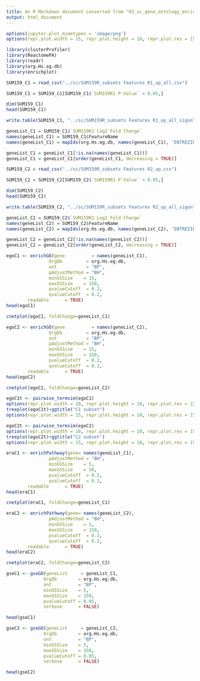 ---
title: An R Markdown document converted from "03_sc_gene_ontology_enrichment.ipynb"
output: html_document
---

```{r}
options(jupyter.plot_mimetypes = 'image/png')
options(repr.plot.width = 15, repr.plot.height = 10, repr.plot.res = 150)
```

```{r}
library(clusterProfiler)
library(ReactomePA)
library(readr)
library(org.Hs.eg.db)
library(enrichplot)
```

```{r}
SUM159_C1 = read_csv("../sc/SUM159R_subsets Features R1_up_all.csv")

SUM159_C1 = SUM159_C1[SUM159_C1$`SUM159R1 P-Value` < 0.05,]

dim(SUM159_C1)
head(SUM159_C1)

write.table(SUM159_C1, "../sc/SUM159R_subsets Features R1_up_all_sigonly.tsv", row.names=FALSE, sep="\t", quote=F)
```

```{r}
geneList_C1 = SUM159_C1$`SUM159R1 Log2 Fold Change`
names(geneList_C1) = SUM159_C1$FeatureName
names(geneList_C1) = mapIds(org.Hs.eg.db, names(geneList_C1), 'ENTREZID', 'SYMBOL')

geneList_C1 = geneList_C1[!is.na(names(geneList_C1))]
geneList_C1 = geneList_C1[order(geneList_C1, decreasing = TRUE)]
```

```{r}
SUM159_C2 = read_csv("../sc/SUM159R_subsets Features R2_up.csv")

SUM159_C2 = SUM159_C2[SUM159_C2$`SUM159R1 P-Value` < 0.05,]

dim(SUM159_C2)
head(SUM159_C2)

write.table(SUM159_C2, "../sc/SUM159R_subsets Features R2_up_all_sigonly.tsv", row.names=FALSE, sep="\t", quote=F)
```

```{r}
geneList_C2 = SUM159_C2$`SUM159R2 Log2 Fold Change`
names(geneList_C2) = SUM159_C2$FeatureName
names(geneList_C2) = mapIds(org.Hs.eg.db, names(geneList_C2), 'ENTREZID', 'SYMBOL')

geneList_C2 = geneList_C2[!is.na(names(geneList_C2))]
geneList_C2 = geneList_C2[order(geneList_C2, decreasing = TRUE)]
```

```{r}
egoC1 <- enrichGO(gene          = names(geneList_C1),
                OrgDb         = org.Hs.eg.db,
                ont           = "BP",
                pAdjustMethod = "BH",
                minGSSize    = 15,
                maxGSSize    = 150,
                pvalueCutoff  = 0.2,
                qvalueCutoff  = 0.2,
        readable      = TRUE)
head(egoC1)
```

```{r}
cnetplot(egoC1, foldChange=geneList_C1)
```

```{r}
egoC2 <- enrichGO(gene          = names(geneList_C2),
                OrgDb         = org.Hs.eg.db,
                ont           = "BP",
                pAdjustMethod = "BH",
                minGSSize    = 15,
                maxGSSize    = 150,
                pvalueCutoff  = 0.2,
                qvalueCutoff  = 0.2,
        readable      = TRUE)
head(egoC2)
```

```{r}
cnetplot(egoC2, foldChange=geneList_C2)
```

```{r}
egoC1t <- pairwise_termsim(egoC1)
options(repr.plot.width = 10, repr.plot.height = 10, repr.plot.res = 150)
treeplot(egoC1t)+ggtitle("C1 subset")
options(repr.plot.width = 15, repr.plot.height = 10, repr.plot.res = 150)
```

```{r}
egoC2t <- pairwise_termsim(egoC2)
options(repr.plot.width = 10, repr.plot.height = 10, repr.plot.res = 150)
treeplot(egoC2t)+ggtitle("C2 subset")
options(repr.plot.width = 15, repr.plot.height = 10, repr.plot.res = 150)
```

```{r}
eraC1 <- enrichPathway(gene= names(geneList_C1),
                pAdjustMethod = "BH",
                minGSSize    = 5,
                maxGSSize    = 50,
                pvalueCutoff  = 0.2,
                qvalueCutoff  = 0.2,
        readable      = TRUE)
head(eraC1)
```

```{r}
cnetplot(eraC1, foldChange=geneList_C1)
```

```{r}
eraC2 <- enrichPathway(gene= names(geneList_C2),
                pAdjustMethod = "BH",
                minGSSize    = 5,
                maxGSSize    = 150,
                pvalueCutoff  = 0.2,
                qvalueCutoff  = 0.2,
        readable      = TRUE)
head(eraC2)
```

```{r}
cnetplot(eraC2, foldChange=geneList_C2)
```

```{r}
gseC1 <- gseGO(geneList     = geneList_C1,
              OrgDb        = org.Hs.eg.db,
              ont          = "BP",
              minGSSize    = 5,
              maxGSSize    = 150,
              pvalueCutoff = 0.05,
              verbose      = FALSE)

head(gseC1)
```

```{r}
gseC2 <- gseGO(geneList     = geneList_C2,
              OrgDb        = org.Hs.eg.db,
              ont          = "BP",
              minGSSize    = 5,
              maxGSSize    = 150,
              pvalueCutoff = 0.05,
              verbose      = FALSE)

head(gseC2)
```


